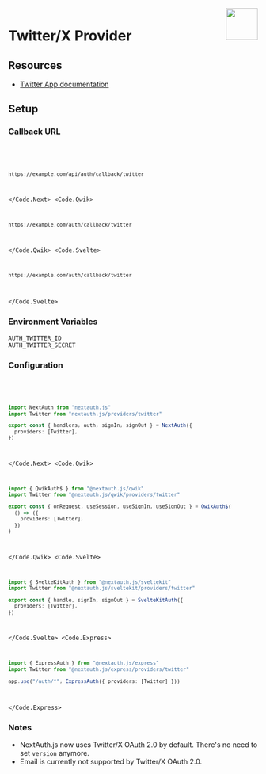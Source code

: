 
<img align="right" src="/img/providers/twitter.svg" height="64" width="64" />

# Twitter/X Provider

## Resources

- [Twitter App documentation](https://developer.twitter.com/en/apps)

## Setup

### Callback URL

<Code>
  <Code.Next>

```bash
https://example.com/api/auth/callback/twitter
```

  </Code.Next>
  <Code.Qwik>

```bash
https://example.com/auth/callback/twitter
```

  </Code.Qwik>
  <Code.Svelte>

```bash
https://example.com/auth/callback/twitter
```

  </Code.Svelte>
</Code>

### Environment Variables

```
AUTH_TWITTER_ID
AUTH_TWITTER_SECRET
```

### Configuration

<Code>
  <Code.Next>

```ts filename="/auth.ts"
import NextAuth from "nextauth.js"
import Twitter from "nextauth.js/providers/twitter"

export const { handlers, auth, signIn, signOut } = NextAuth({
  providers: [Twitter],
})
```

  </Code.Next>
  <Code.Qwik>
  
```ts filename="/src/routes/plugin@auth.ts"
import { QwikAuth$ } from "@nextauth.js/qwik"
import Twitter from "@nextauth.js/qwik/providers/twitter"

export const { onRequest, useSession, useSignIn, useSignOut } = QwikAuth$(
  () => ({
    providers: [Twitter],
  })
)
```

  </Code.Qwik>
  <Code.Svelte>

```ts filename="/src/auth.ts"
import { SvelteKitAuth } from "@nextauth.js/sveltekit"
import Twitter from "@nextauth.js/sveltekit/providers/twitter"

export const { handle, signIn, signOut } = SvelteKitAuth({
  providers: [Twitter],
})
```

  </Code.Svelte>
  <Code.Express>

```ts filename="/src/app.ts"
import { ExpressAuth } from "@nextauth.js/express"
import Twitter from "@nextauth.js/express/providers/twitter"

app.use("/auth/*", ExpressAuth({ providers: [Twitter] }))
```

  </Code.Express>
</Code>

### Notes

- NextAuth.js now uses Twitter/X OAuth 2.0 by default. There's no need to set `version` anymore.
- Email is currently not supported by Twitter/X OAuth 2.0.

